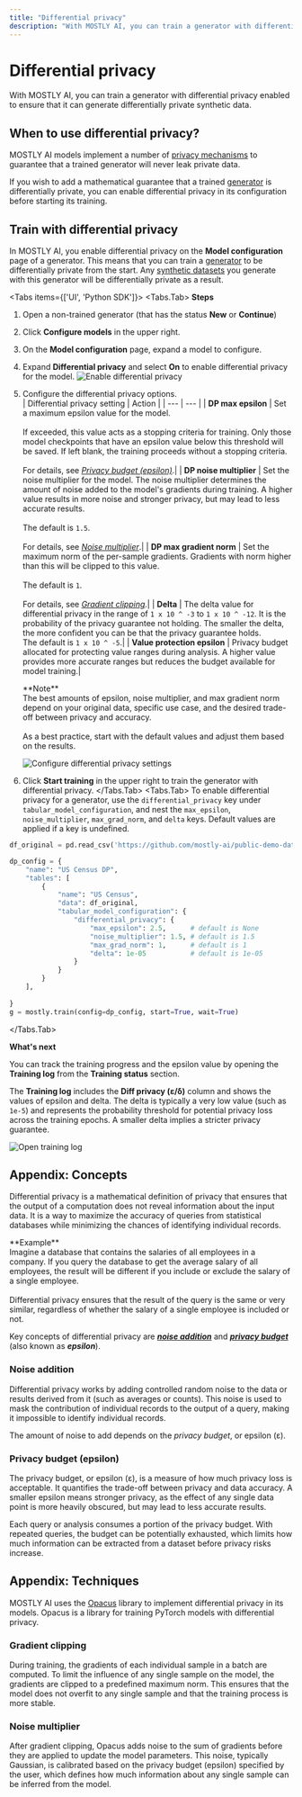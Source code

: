 ```yaml
---
title: "Differential privacy"
description: "With MOSTLY AI, you can train a generator with differential privacy enabled to ensure that it can generate differentially private synthetic data."
---
```



# Differential privacy
With MOSTLY AI, you can train a generator with differential privacy enabled to ensure that it can generate differentially private synthetic data.

## When to use differential privacy?

MOSTLY AI models implement a number of [privacy mechanisms](/concepts/privacy-protection) to guarantee that a trained generator will never leak private data.

If you wish to add a mathematical guarantee that a trained [generator](/generators) is differentially private, you can enable differential privacy in its configuration before starting its training.

## Train with differential privacy

In MOSTLY AI, you enable differential privacy on the **Model configuration** page of a generator. This means that you can train a [generator](/generators) to be differentially private from the start. Any [synthetic datasets](/synthetic-datasets) you generate with this generator will be differentially private as a result.

<Tabs items={['UI', 'Python SDK']}>
<Tabs.Tab>
**Steps**

1. Open a non-trained generator (that has the status **New** or **Continue**)
2. Click **Configure models** in the upper right.
3. On the **Model configuration** page, expand a model to configure.
4. Expand **Differential privacy** and select **On** to enable differential privacy for the model.
    <Image
        src="/docs/docimages/generators/enable-differential-privacy/01-enable-differential-privacy.webp"
        alt="Enable differential privacy"
        width={800}
        height={400}
    />
4. Configure the differential privacy options.<br />
    | Differential privacy setting | Action |
    | --- | --- |
    | **DP max epsilon** | Set a maximum epsilon value for the model.<br /><br />If exceeded, this value acts as a stopping criteria for training. Only those model checkpoints that have an epsilon value below this threshold will be saved. If left blank, the training proceeds without a stopping criteria.<br /><br />For details, see [_Privacy budget (epsilon)_](#privacy-budget-epsilon).|
    | **DP noise multiplier** | Set the noise multiplier for the model. The noise multiplier determines the amount of noise added to the model's gradients during training. A higher value results in more noise and stronger privacy, but may lead to less accurate results.<br /><br />The default is `1.5`.<br /><br />For details, see [_Noise multiplier_](#noise-multiplier).|
    | **DP max gradient norm** | Set the maximum norm of the per-sample gradients. Gradients with norm higher than this will be clipped to this value.<br /><br />The default is `1`.<br /><br />For details, see [_Gradient clipping_](#gradient-clipping).|
    | **Delta** | The delta value for differential privacy in the range of `1 x 10 ^ -3` to `1 x 10 ^ -12`. It is the probability of the privacy guarantee not holding. The smaller the delta, the more confident you can be that the privacy guarantee holds.<br />The default is `1 x 10 ^ -5`.|
    | **Value protection epsilon** | Privacy budget allocated for protecting value ranges during analysis. A higher value provides more accurate ranges but reduces the budget available for model training.|
    
    <Callout>
    **Note**<br />
    The best amounts of epsilon, noise multiplier, and max gradient norm depend on your original data, specific use case, and the desired trade-off between privacy and accuracy.<br /><br />As a best practice, start with the default values and adjust them based on the results.
    </Callout>

    <Image
        src="/docs/docimages/generators/enable-differential-privacy/02-configure-differential-privacy-epsilon-max-gradient-norm-noise-multiplier.webp"
        alt="Configure differential privacy settings"
        width={800}
        height={400}
    />
5. Click **Start training** in the upper right to train the generator with differential privacy.
</Tabs.Tab>
<Tabs.Tab>
To enable differential privacy for a generator, use the `differential_privacy` key under `tabular_model_configuration`, and nest the `max_epsilon`, `noise_multiplier`, `max_grad_norm`, and `delta` keys. Default values are applied if a key is undefined.

```python filename="python" copy {10-15}
df_original = pd.read_csv('https://github.com/mostly-ai/public-demo-data/raw/dev/census/census.csv.gz')

dp_config = {
    "name": "US Census DP",
    "tables": [
        {
            "name": "US Census",
            "data": df_original,
            "tabular_model_configuration": {
                "differential_privacy": {
                    "max_epsilon": 2.5,      # default is None
                    "noise_multiplier": 1.5, # default is 1.5
                    "max_grad_norm": 1,      # default is 1
                    "delta": 1e-05           # default is 1e-05
                }
            }
        }
    ],
    
}
g = mostly.train(config=dp_config, start=True, wait=True)
```
</Tabs.Tab>
</Tabs>

**What's next**

You can track the training progress and the epsilon value by opening the **Training log** from the **Training status** section.

The **Training log** includes the **Diff privacy (ε/δ)** column and shows the values of epsilon and delta. The delta is typically a very low value (such as `1e-5`) and represents the probability threshold for potential privacy loss across the training epochs. A smaller delta implies a stricter privacy guarantee.

<Image 
    src="/docs/docimages/generators/enable-differential-privacy/03-open-training-log.webp"
    alt="Open training log"
    width={800}
    height={400}
/>

## Appendix: Concepts

Differential privacy is a mathematical definition of privacy that ensures that the output of a computation does not reveal information about the input data. It is a way to maximize the accuracy of queries from statistical databases while minimizing the chances of identifying  individual records.

<Callout>
**Example**<br />
Imagine a database that contains the salaries of all employees in a company. If you query the database to get the average salary of all employees, the result will be different if you include or exclude the salary of a single employee.<br /><br />Differential privacy ensures that the result of the query is the same or very similar, regardless of whether the salary of a single employee is included or not.
</Callout>

Key concepts of differential privacy are [**_noise addition_**](#noise-addition) and [**_privacy budget_**](#privacy-budget) (also known as **_epsilon_**).

### Noise addition

Differential privacy works by adding controlled random noise to the data or results derived from it (such as averages or counts). This noise is used to mask the contribution of individual records to the output of a query, making it impossible to identify individual records.

The amount of noise to add depends on the _privacy budget_, or epsilon (ε).

### Privacy budget (epsilon)

The privacy budget, or epsilon (ε), is a measure of how much privacy loss is acceptable. It quantifies the trade-off between privacy and data accuracy. A smaller epsilon means stronger privacy, as the effect of any single data point is more heavily obscured, but may lead to less accurate results.

Each query or analysis consumes a portion of the privacy budget. With repeated queries, the budget can be potentially exhausted, which limits how much information can be extracted from a dataset before privacy risks increase.

## Appendix: Techniques

MOSTLY AI uses the [Opacus](https://opacus.ai/) library to implement differential privacy in its models. Opacus is a library for training PyTorch models with differential privacy.

### Gradient clipping

During training, the gradients of each individual sample in a batch are computed. To limit the influence of any single sample on the model, the gradients are clipped to a predefined maximum norm. This ensures that the model does not overfit to any single sample and that the training process is more stable.

### Noise multiplier

After gradient clipping, Opacus adds noise to the sum of gradients before they are applied to update the model parameters. This noise, typically Gaussian, is calibrated based on the privacy budget (epsilon) specified by the user, which defines how much information about any single sample can be inferred from the model.